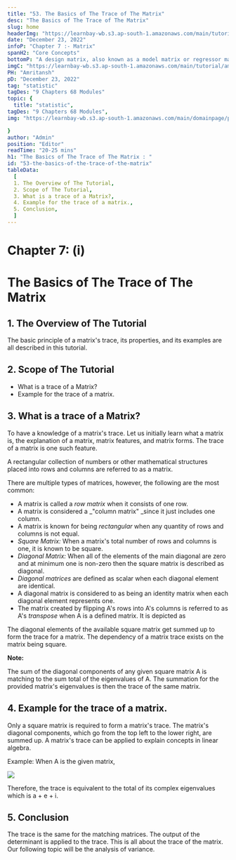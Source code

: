 ```yaml
---
title: "53. The Basics of The Trace of The Matrix"
desc: "The Basics of The Trace of The Matrix"
slug: home
headerImg: "https://learnbay-wb.s3.ap-south-1.amazonaws.com/main/tutorial/Statistics+Header.png"
date: "December 23, 2022"
infoP: "Chapter 7 :- Matrix"
spanH2: "Core Concepts"
bottomP: "A design matrix, also known as a model matrix or regressor matrix and sometimes represented by the letter X, is a matrix of values for explanatory variables of a collection of objects utilized in statistics and, more specifically, regression analysis."
imgC: "https://learnbay-wb.s3.ap-south-1.amazonaws.com/main/tutorial/amritansh.png"
PH: "Amritansh"
pD: "December 23, 2022"
tag: "statistic"
tagDes: "9 Chapters 68 Modules"
topic: {
  title: "statistic",
tagDes: "9 Chapters 68 Modules",
img: "https://learnbay-wb.s3.ap-south-1.amazonaws.com/main/domainpage/pie-chart.png"

}
author: "Admin"
position: "Editor"
readTime: "20-25 mins"
h1: "The Basics of The Trace of The Matrix : "
id: "53-the-basics-of-the-trace-of-the-matrix"
tableData:
  [
  1. The Overview of The Tutorial, 
  2. Scope of The Tutorial,  
  3. What is a trace of a Matrix?,  
  4. Example for the trace of a matrix., 
  5. Conclusion,
  ]
---
```


# **Chapter 7: (i)**


# **The Basics of The Trace of The Matrix**


## 1. The Overview of The Tutorial

The basic principle of a matrix's trace, its properties, and its examples are all described in this tutorial.


## 2. Scope of The Tutorial



* What is a trace of a Matrix?
* Example for the trace of a matrix.


## 3. What is a trace of a Matrix?

To have a knowledge of a matrix's trace. Let us initially learn what a matrix is, the explanation of a matrix, matrix features, and matrix forms. The trace of a matrix is one such feature.

A rectangular collection of numbers or other mathematical structures placed into rows and columns are referred to as a matrix.

There are multiple types of matrices, however, the following are the most common:



* A matrix is called a _row matrix_ when it consists of one row.
* A matrix is considered a _"column matrix" _since it just includes one column.
* A matrix is known for being _rectangular_ when any quantity of rows and columns is not equal.
* _Square Matrix:_ When a matrix's total number of rows and columns is one, it is known to be square.
* _Diagonal Matrix:_ When all of the elements of the main diagonal are zero and at minimum one is non-zero then the square matrix is described as diagonal.
* _Diagonal matrices_ are defined as scalar when each diagonal element are identical.
* A diagonal matrix is considered to as being an identity matrix when each diagonal element represents one.
* The matrix created by flipping A's rows into A's columns is referred to as A's _transpose_ when A is a defined matrix. It is depicted as 


The diagonal elements of the available square matrix get summed up to form the trace for a matrix. The dependency of a matrix trace exists on the matrix being square.

**Note:**

The sum of the diagonal components of any given square matrix A is matching to the sum total of the eigenvalues of A. The summation for the provided matrix's eigenvalues is then the trace of the same matrix.


## 4. Example for the trace of a matrix.

Only a square matrix is required to form a matrix's trace. The matrix's diagonal components, which go from the top left to the lower right, are summed up. A matrix's trace can be applied to explain concepts in linear algebra.

Example: When A is the given matrix,


<img src="https://learnbay-wb.s3.ap-south-1.amazonaws.com/main/tutorial/statistics/trace+of+a+matrix.jpg"></img>


Therefore, the trace is equivalent to the total of its complex eigenvalues which is a + e + i.


## 5. Conclusion

The trace is the same for the matching matrices. The output of the determinant is applied to the trace. This is all about the trace of the matrix. Our following topic will be the analysis of variance.
